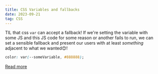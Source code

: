 ```yaml
---
title: CSS Variables and fallbacks
date: 2023-09-21
tag: CSS
---
```


TIL that css `var` can accept a fallback! If we're setting the variable with
some JS and this JS code for some reason or another fails to run, we can set a
sensible fallback and present our users with at least _something_ adjacent to
what we wanted😊!

```css
color: var(--someVariable, #888888);
```

[Read more](https://defensivecss.dev/tip/css-variable-fallback/)
